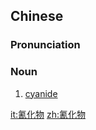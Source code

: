 ==Chinese==
{{zh-forms|type=21}}

===Pronunciation===
{{zh-pron
|m=qínghuàwù
|c=cing4 faa3 mat6,cing1 faa3 mat6
|cat=n
}}

===Noun===
{{zh-noun}}

# [[cyanide]]

{{zh-cat|Poisons|Chemistry}}

[[it:氰化物]]
[[zh:氰化物]]